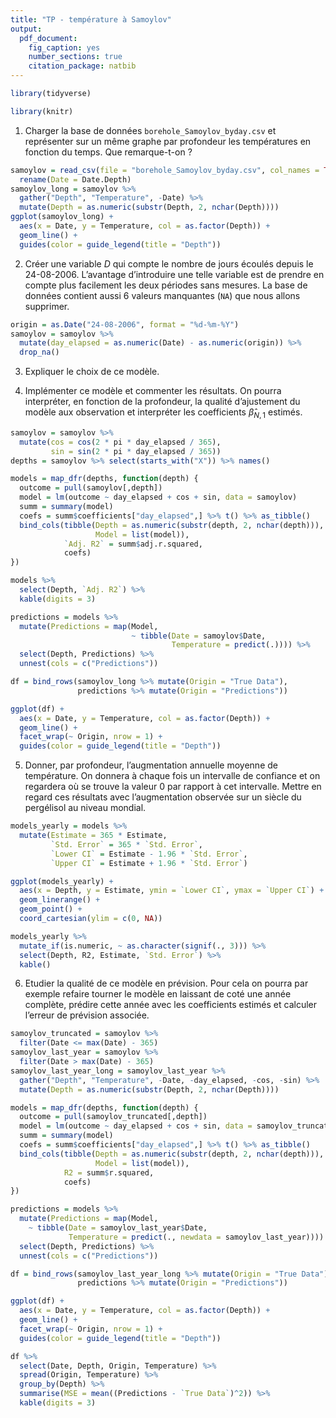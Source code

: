 ```yaml
---
title: "TP - température à Samoylov"
output: 
  pdf_document:
    fig_caption: yes
    number_sections: true
    citation_package: natbib
---
```


```r
library(tidyverse)
```

```r
library(knitr)
```

1. Charger la base de données `borehole_Samoylov_byday.csv` et représenter sur
un même graphe par profondeur les températures en fonction du temps. Que
remarque-t-on ?

```r
samoylov = read_csv(file = "borehole_Samoylov_byday.csv", col_names = TRUE) %>% 
  rename(Date = Date.Depth)
samoylov_long = samoylov %>% 
  gather("Depth", "Temperature", -Date) %>% 
  mutate(Depth = as.numeric(substr(Depth, 2, nchar(Depth))))
ggplot(samoylov_long) +
  aes(x = Date, y = Temperature, col = as.factor(Depth)) +
  geom_line() +
  guides(color = guide_legend(title = "Depth"))
```

2. Créer une variable $D$ qui compte le nombre de jours écoulés depuis le 24-08-2006. 
L’avantage d’introduire une telle variable est de prendre en compte plus
facilement les deux périodes sans mesures. La base de données contient aussi
6 valeurs manquantes (`NA`) que nous allons supprimer.

```r
origin = as.Date("24-08-2006", format = "%d-%m-%Y")
samoylov = samoylov %>% 
  mutate(day_elapsed = as.numeric(Date) - as.numeric(origin)) %>% 
  drop_na()
```

3. Expliquer le choix de ce modèle.

4. Implémenter ce modèle et commenter les résultats. On pourra interpréter, en
fonction de la profondeur, la qualité d’ajustement du modèle aux observation
et interpréter les coefficients $\widehat \beta_{N,1}$ estimés.

```r
samoylov = samoylov %>% 
  mutate(cos = cos(2 * pi * day_elapsed / 365),
         sin = sin(2 * pi * day_elapsed / 365))
depths = samoylov %>% select(starts_with("X")) %>% names()

models = map_dfr(depths, function(depth) {
  outcome = pull(samoylov[,depth])
  model = lm(outcome ~ day_elapsed + cos + sin, data = samoylov)
  summ = summary(model)
  coefs = summ$coefficients["day_elapsed",] %>% t() %>% as_tibble()
  bind_cols(tibble(Depth = as.numeric(substr(depth, 2, nchar(depth))), 
                   Model = list(model)), 
            `Adj. R2` = summ$adj.r.squared, 
            coefs)
})

models %>% 
  select(Depth, `Adj. R2`) %>% 
  kable(digits = 3)
```

```r
predictions = models %>% 
  mutate(Predictions = map(Model, 
                           ~ tibble(Date = samoylov$Date, 
                                    Temperature = predict(.)))) %>% 
  select(Depth, Predictions) %>% 
  unnest(cols = c("Predictions"))

df = bind_rows(samoylov_long %>% mutate(Origin = "True Data"),
               predictions %>% mutate(Origin = "Predictions"))

ggplot(df) +
  aes(x = Date, y = Temperature, col = as.factor(Depth)) +
  geom_line() +
  facet_wrap(~ Origin, nrow = 1) +
  guides(color = guide_legend(title = "Depth"))
```

5. Donner, par profondeur, l’augmentation annuelle moyenne de température. On
donnera à chaque fois un intervalle de confiance et on regardera où se trouve
la valeur 0 par rapport à cet intervalle. Mettre en regard ces résultats avec
l’augmentation observée sur un siècle du pergélisol au niveau mondial.

```r
models_yearly = models %>% 
  mutate(Estimate = 365 * Estimate, 
         `Std. Error` = 365 * `Std. Error`,
         `Lower CI` = Estimate - 1.96 * `Std. Error`,
         `Upper CI` = Estimate + 1.96 * `Std. Error`)

ggplot(models_yearly) +
  aes(x = Depth, y = Estimate, ymin = `Lower CI`, ymax = `Upper CI`) +
  geom_linerange() +
  geom_point() +
  coord_cartesian(ylim = c(0, NA))
```

```r
models_yearly %>% 
  mutate_if(is.numeric, ~ as.character(signif(., 3))) %>% 
  select(Depth, R2, Estimate, `Std. Error`) %>% 
  kable()
```

6. Etudier la qualité de ce modèle en prévision. Pour cela on pourra par exemple
refaire tourner le modèle en laissant de coté une année complète, prédire cette
année avec les coefficients estimés et calculer l’erreur de prévision associée.

```r
samoylov_truncated = samoylov %>% 
  filter(Date <= max(Date) - 365)
samoylov_last_year = samoylov %>% 
  filter(Date > max(Date) - 365)
samoylov_last_year_long = samoylov_last_year %>% 
  gather("Depth", "Temperature", -Date, -day_elapsed, -cos, -sin) %>% 
  mutate(Depth = as.numeric(substr(Depth, 2, nchar(Depth))))

models = map_dfr(depths, function(depth) {
  outcome = pull(samoylov_truncated[,depth])
  model = lm(outcome ~ day_elapsed + cos + sin, data = samoylov_truncated)
  summ = summary(model)
  coefs = summ$coefficients["day_elapsed",] %>% t() %>% as_tibble()
  bind_cols(tibble(Depth = as.numeric(substr(depth, 2, nchar(depth))), 
                   Model = list(model)), 
            R2 = summ$r.squared, 
            coefs)
})

predictions = models %>% 
  mutate(Predictions = map(Model, 
    ~ tibble(Date = samoylov_last_year$Date, 
             Temperature = predict(., newdata = samoylov_last_year)))) %>% 
  select(Depth, Predictions) %>% 
  unnest(cols = c("Predictions"))

df = bind_rows(samoylov_last_year_long %>% mutate(Origin = "True Data"),
               predictions %>% mutate(Origin = "Predictions"))

ggplot(df) +
  aes(x = Date, y = Temperature, col = as.factor(Depth)) +
  geom_line() +
  facet_wrap(~ Origin, nrow = 1) +
  guides(color = guide_legend(title = "Depth"))
```

```r
df %>% 
  select(Date, Depth, Origin, Temperature) %>% 
  spread(Origin, Temperature) %>% 
  group_by(Depth) %>% 
  summarise(MSE = mean((Predictions - `True Data`)^2)) %>% 
  kable(digits = 3)
```

